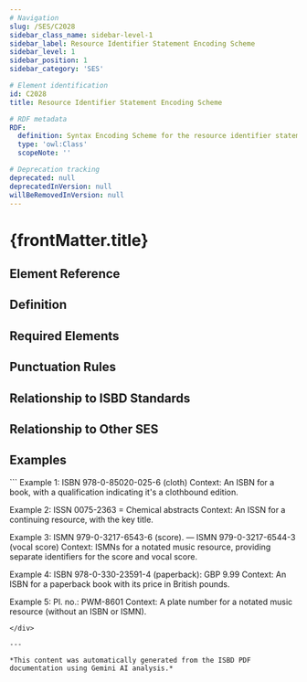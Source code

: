 ```yaml
---
# Navigation
slug: /SES/C2028
sidebar_class_name: sidebar-level-1
sidebar_label: Resource Identifier Statement Encoding Scheme
sidebar_level: 1
sidebar_position: 1
sidebar_category: 'SES'

# Element identification
id: C2028
title: Resource Identifier Statement Encoding Scheme

# RDF metadata
RDF:
  definition: Syntax Encoding Scheme for the resource identifier statement.
  type: 'owl:Class'
  scopeNote: ''

# Deprecation tracking
deprecated: null
deprecatedInVersion: null
willBeRemovedInVersion: null
---
```


# {frontMatter.title}

## Element Reference
<ElementReference frontMatter={frontMatter} />

## Definition

<div className="guid">

</div>

## Required Elements

<div className="guid">

</div>

## Punctuation Rules

<div className="guid">

</div>

## Relationship to ISBD Standards

<div className="guid">

</div>

## Relationship to Other SES

<div className="guid">

</div>

## Examples

<div className="stip">
```
Example 1: ISBN 978-0-85020-025-6 (cloth)
Context:  An ISBN for a book, with a qualification indicating it's a clothbound edition.

Example 2: ISSN 0075-2363 = Chemical abstracts
Context: An ISSN for a continuing resource, with the key title.

Example 3: ISMN 979-0-3217-6543-6 (score). — ISMN 979-0-3217-6544-3 (vocal score)
Context: ISMNs for a notated music resource, providing separate identifiers for the score and vocal score.

Example 4:  ISBN 978-0-330-23591-4 (paperback): GBP 9.99
Context: An ISBN for a paperback book with its price in British pounds.

Example 5:  Pl. no.: PWM-8601
Context: A plate number for a notated music resource (without an ISBN or ISMN).
```
</div>

---

*This content was automatically generated from the ISBD PDF documentation using Gemini AI analysis.*
